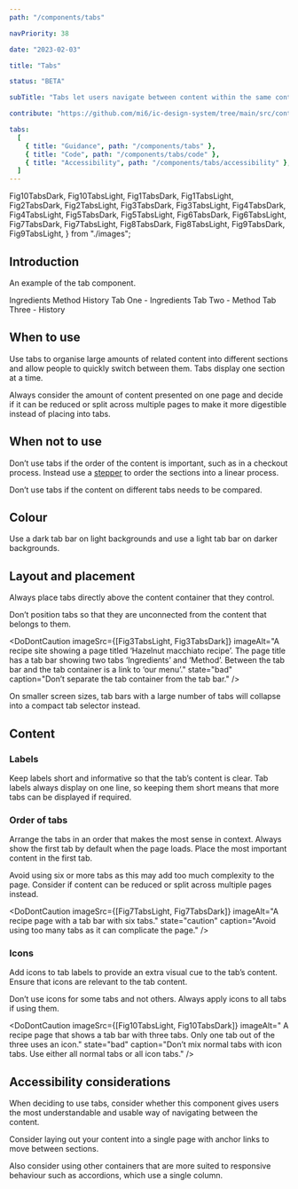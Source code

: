 ```yaml
---
path: "/components/tabs"

navPriority: 38

date: "2023-02-03"

title: "Tabs"

status: "BETA"

subTitle: "Tabs let users navigate between content within the same context. Tabs organise complex layouts by separating content into multiple sections."

contribute: "https://github.com/mi6/ic-design-system/tree/main/src/content/structured/components/tabs"

tabs:
  [
    { title: "Guidance", path: "/components/tabs" },
    { title: "Code", path: "/components/tabs/code" },
    { title: "Accessibility", path: "/components/tabs/accessibility" },
  ]
---
```


  Fig10TabsDark,
  Fig10TabsLight,
  Fig1TabsDark,
  Fig1TabsLight,
  Fig2TabsDark,
  Fig2TabsLight,
  Fig3TabsDark,
  Fig3TabsLight,
  Fig4TabsDark,
  Fig4TabsLight,
  Fig5TabsDark,
  Fig5TabsLight,
  Fig6TabsDark,
  Fig6TabsLight,
  Fig7TabsDark,
  Fig7TabsLight,
  Fig8TabsDark,
  Fig8TabsLight,
  Fig9TabsDark,
  Fig9TabsLight,
} from "./images";

## Introduction

An example of the tab component.

<ComponentPreview>
  <IcTabContext>
    <IcTabGroup label="Example tab group">
      <IcTab>Ingredients</IcTab>
      <IcTab>Method</IcTab>
      <IcTab>History</IcTab>
    </IcTabGroup>
    <IcTabPanel>Tab One - Ingredients</IcTabPanel>
    <IcTabPanel>Tab Two - Method</IcTabPanel>
    <IcTabPanel>Tab Three - History</IcTabPanel>
  </IcTabContext>
</ComponentPreview>

## When to use

Use tabs to organise large amounts of related content into different sections and allow people to quickly switch between them. Tabs display one section at a time.

Always consider the amount of content presented on one page and decide if it can be reduced or split across multiple pages to make it more digestible instead of placing into tabs.

## When not to use

Don’t use tabs if the order of the content is important, such as in a checkout process. Instead use a [stepper](/components/stepper) to order the sections into a linear process.

Don’t use tabs if the content on different tabs needs to be compared.

## Colour

Use a dark tab bar on light backgrounds and use a light tab bar on darker backgrounds.

<DoubleDoDontCaution>
  <DoDontCaution
    imageSrc={[Fig1TabsLight, Fig1TabsDark]}
    imageAlt="A recipe site showing a recipe titled ‘Hazelnut macchiato recipe’. The recipe sits on a white background and has a dark tab bar with two tabs for ‘Ingredients’ and ‘Method’."
    state="good"
    caption="Use a dark tab bar on light backgrounds."
  />
  <DoDontCaution
    imageSrc={[Fig2TabsLight, Fig2TabsDark]}
    imageAlt="A recipe site showing a recipe titled ‘Hazelnut macchiato recipe’. The recipe sits on a dark blue background and has a light tab bar with two tabs for ‘Ingredients’ and ‘Method’."
    state="good"
    caption="Use a light tab bar on dark backgrounds."
  />
</DoubleDoDontCaution>

## Layout and placement

Always place tabs directly above the content container that they control.

Don’t position tabs so that they are unconnected from the content that belongs to them.

<DoDontCaution
  imageSrc={[Fig3TabsLight, Fig3TabsDark]}
  imageAlt="A recipe site showing a page titled ‘Hazelnut macchiato recipe’. The page title has a tab bar showing two tabs ‘Ingredients’ and ‘Method’. Between the tab bar and the tab container is a link to ‘our menu’."
  state="bad"
  caption="Don’t separate the tab container from the tab bar."
/>

On smaller screen sizes, tab bars with a large number of tabs will collapse into a compact tab selector instead.

<DoubleDoDontCaution>
  <DoDontCaution
    imageSrc={[Fig4TabsLight, Fig4TabsDark]}
    imageAlt="A recipe site showing a page titled ‘Hazelnut macchiato recipe’. The page title has a tab bar showing a series of tabs. Three tabs are viewable on the screen and scroll buttons are displayed in the tab bar indicating that more tabs can be scrolled into view."
    state="good"
    caption="A tab bar showing multiple tabs in a compact layout. Scroll controls are added to navigate through the tab bar."
  />
</DoubleDoDontCaution>

## Content

### Labels

Keep labels short and informative so that the tab’s content is clear. Tab labels always display on one line, so keeping them short means that more tabs can be displayed if required.

<DoubleDoDontCaution>
  <DoDontCaution
    imageSrc={[Fig5TabsLight, Fig5TabsDark]}
    imageAlt="A recipe page showing a tab bar with two tabs labelled ‘Ingredients’ and ‘Method’."
    state="good"
    caption="Use concise labels on tabs."
  />
  <DoDontCaution
    imageSrc={[Fig6TabsLight, Fig6TabsDark]}
    imageAlt="A recipe page showing a tab bar with two tabs labelled ‘This is what goes in it’ and 'How it's made’."
    state="bad"
    caption="Don’t use long labels."
  />
</DoubleDoDontCaution>

### Order of tabs

Arrange the tabs in an order that makes the most sense in context. Always show the first tab by default when the page loads. Place the most important content in the first tab.

Avoid using six or more tabs as this may add too much complexity to the page. Consider if content can be reduced or split across multiple pages instead.

<DoDontCaution
  imageSrc={[Fig7TabsLight, Fig7TabsDark]}
  imageAlt="A recipe page with a tab bar with six tabs."
  state="caution"
  caption="Avoid using too many tabs as it can complicate the page."
/>

### Icons

Add icons to tab labels to provide an extra visual cue to the tab’s content. Ensure that icons are relevant to the tab content.

<DoubleDoDontCaution>
  <DoDontCaution
    imageSrc={[Fig8TabsLight, Fig8TabsDark]}
    imageAlt="A tab bar with two icon tabs labelled ‘Ingredients’ and ‘Method’. The ingredients tab has a fridge icon and the method tab has a checklist icon."
    state="good"
    caption="Use clear icons on tab labels."
  />
  <DoDontCaution
    imageSrc={[Fig9TabsLight, Fig9TabsDark]}
    imageAlt="A tab bar with two icon tabs labelled ‘Ingredients’ and ‘Method’. Both icons are difficult to understand as they don't clearly match the label."
    state="bad"
    caption="Don’t use ambiguous icons."
  />
</DoubleDoDontCaution>

Don’t use icons for some tabs and not others. Always apply icons to all tabs if using them.

<DoDontCaution
  imageSrc={[Fig10TabsLight, Fig10TabsDark]}
  imageAlt=" A recipe page that shows a tab bar with three tabs. Only one tab out of the three uses an icon."
  state="bad"
  caption="Don’t mix normal tabs with icon tabs. Use either all normal tabs or all icon tabs."
/>

## Accessibility considerations

When deciding to use tabs, consider whether this component gives users the most understandable and usable way of navigating between the content.

Consider laying out your content into a single page with anchor links to move between sections.

Also consider using other containers that are more suited to responsive behaviour such as accordions, which use a single column.

